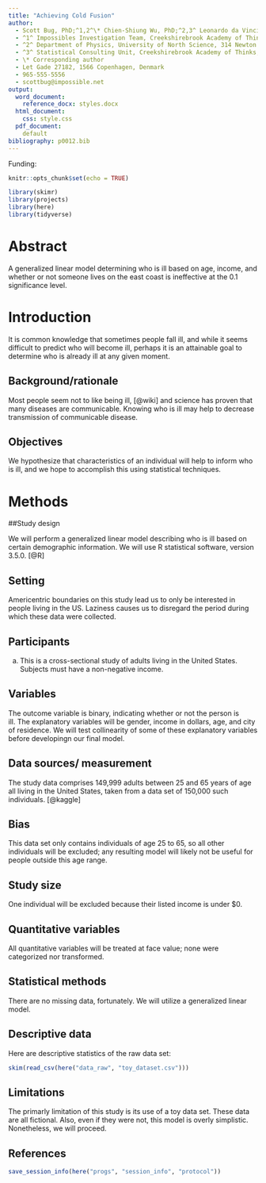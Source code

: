 ```yaml
---
title: "Achieving Cold Fusion"
author:
  - Scott Bug, PhD;^1,2^\* Chien-Shiung Wu, PhD;^2,3^ Leonardo da Vinci; George Washington Carver, MS;^1,2,3^ and Marie Curie^3^
  - ^1^ Impossibles Investigation Team, Creekshirebrook Academy of Thinks, Let Gade 27182, 1566 Copenhagen, Denmark
  - ^2^ Department of Physics, University of North Science, 314 Newton Blvd, Springfield CT 06003
  - ^3^ Statistical Consulting Unit, Creekshirebrook Academy of Thinks, 196 Normal Ave, Columbus, OH 
  - \* Corresponding author
  - Let Gade 27182, 1566 Copenhagen, Denmark
  - 965-555-5556
  - scottbug@impossible.net
output:
  word_document:
    reference_docx: styles.docx
  html_document:
    css: style.css
  pdf_document:
    default
bibliography: p0012.bib
---
```


Funding: 

\pagebreak

```r
knitr::opts_chunk$set(echo = TRUE)
```


```r
library(skimr)
library(projects)
library(here)
library(tidyverse)
```

# Abstract

A generalized linear model determining who is ill based on age, income, and whether or not someone lives on the east coast is ineffective at the 0.1 significance level.

# Introduction

It is common knowledge that sometimes people fall ill, and while it seems difficult to predict who will become ill, perhaps it is an attainable goal to determine who is already ill at any given moment.

## Background/rationale

Most people seem not to like being ill, [@wiki] and science has proven that many diseases are communicable. Knowing who is ill may help to decrease transmission of communicable disease.

## Objectives

We hypothesize that characteristics of an individual will help to inform who is ill, and we hope to accomplish this using statistical techniques.

# Methods

##Study design

We will perform a generalized linear model describing who is ill based on certain demographic information. We will use R statistical software, version 3.5.0. [@R]

## Setting

Americentric boundaries on this study lead us to only be interested in people living in the US. Laziness causes us to disregard the period during which these data were collected.

## Participants
(a) This is a cross-sectional study of adults living in the United States. Subjects must have a non-negative income.

## Variables
The outcome variable is binary, indicating whether or not the person is ill. The explanatory variables will be gender, income in dollars, age, and city of residence. We will test collinearity of some of these explanatory variables before developingn our final model. 

## Data sources/ measurement
The study data comprises 149,999 adults between 25 and 65 years of age all living in the United States, taken from a data set of 150,000 such individuals. [@kaggle] 

## Bias
This data set only contains individuals of age 25 to 65, so all other individuals will be excluded; any resulting model will likely not be useful for people outside this age range.

## Study size
One individual will be excluded because their listed income is under $0.

## Quantitative variables
All quantitative variables will be treated at face value; none were categorized nor transformed.

## Statistical methods
There are no missing data, fortunately. We will utilize a generalized linear model. 

## Descriptive data

Here are descriptive statistics of the raw data set:

```r
skim(read_csv(here("data_raw", "toy_dataset.csv")))
```

## Limitations
The primarly limitation of this study is its use of a toy data set. These data are all fictional. Also, even if they were not, this model is overly simplistic. Nonetheless, we will proceed.

\pagebreak

## References

```r
save_session_info(here("progs", "session_info", "protocol"))
```

